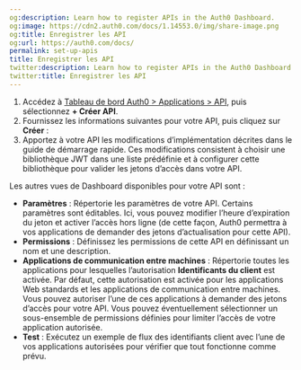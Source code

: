 ```yaml
---
og:description: Learn how to register APIs in the Auth0 Dashboard.
og:image: https://cdn2.auth0.com/docs/1.14553.0/img/share-image.png
og:title: Enregistrer les API
og:url: https://auth0.com/docs/
permalink: set-up-apis
title: Enregistrer les API
twitter:description: Learn how to register APIs in the Auth0 Dashboard.
twitter:title: Enregistrer les API
---
```




1. Accédez à [Tableau de bord Auth0 > Applications > API](%24%7Bmanage_url%7D/#/apis), puis sélectionnez **+ Créer API**.
2. Fournissez les informations suivantes pour votre API, puis cliquez sur **Créer** :
3. Apportez à votre API les modifications d’implémentation décrites dans le guide de démarrage rapide. Ces modifications consistent à choisir une bibliothèque JWT dans une liste prédéfinie et à configurer cette bibliothèque pour valider les jetons d’accès dans votre API.

Les autres vues de Dashboard disponibles pour votre API sont :

* **Paramètres** : Répertorie les paramètres de votre API. Certains paramètres sont éditables. Ici, vous pouvez modifier l’heure d’expiration du jeton et activer l’accès hors ligne (de cette façon, Auth0 permettra à vos applications de demander des jetons d’actualisation pour cette API).
* **Permissions** : Définissez les permissions de cette API en définissant un nom et une description.
* **Applications de communication entre machines** : Répertorie toutes les applications pour lesquelles l’autorisation **Identificants du client** est activée. Par défaut, cette autorisation est activée pour les applications Web standards et les applications de communication entre machines. Vous pouvez autoriser l’une de ces applications à demander des jetons d’accès pour votre API. Vous pouvez éventuellement sélectionner un sous-ensemble de permissions définies pour limiter l’accès de votre application autorisée.
* **Test** : Exécutez un exemple de flux des identifiants client avec l’une de vos applications autorisées pour vérifier que tout fonctionne comme prévu.